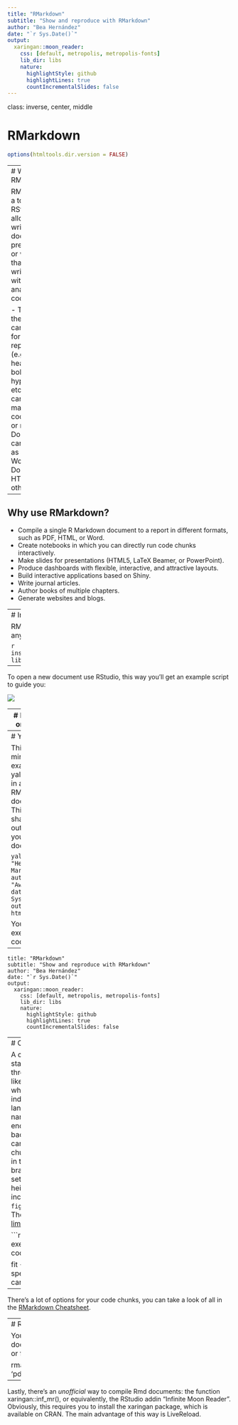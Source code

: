 ```yaml
---
title: "RMarkdown"
subtitle: "Show and reproduce with RMarkdown"
author: "Bea Hernández"
date: "`r Sys.Date()`"
output: 
  xaringan::moon_reader:
    css: [default, metropolis, metropolis-fonts]
    lib_dir: libs
    nature:
      highlightStyle: github
      highlightLines: true
      countIncrementalSlides: false
---
```

class: inverse, center, middle

# RMarkdown

```r
options(htmltools.dir.version = FALSE)
```

---
# What is RMarkdown?

RMarkdown is a tool within RStudio that allows you to write documents, presentations, or webpages that combine written text with analytical code.

- The text in the document can be fully formatted in a report style (e.g., with headers, bolded text, hyperlinks, etc.)
- You can choose to make your code visible or not
- Documents can be output as PDFs, Word Documents, HTML, and other formats

--

## Why use RMarkdown?

- Compile a single R Markdown document to a report in different formats, such as PDF, HTML, or Word.
- Create notebooks in which you can directly run code chunks interactively.
- Make slides for presentations (HTML5, LaTeX Beamer, or PowerPoint).
- Produce dashboards with flexible, interactive, and attractive layouts.
- Build interactive applications based on Shiny.
- Write journal articles.
- Author books of multiple chapters.
- Generate websites and blogs.

---
# Install and load

RMarkdown is a package like any other so:

```r
install.packages('rmarkdown')
library(rmarkdown)
```

--

To open a new document use RStudio, this way you'll get an example script to guide you:

![](https://d33wubrfki0l68.cloudfront.net/bf6f5a7e151b6d29054337f2af2d04b1a8f791ce/3a8c1/articles/images/rmd-new.png)

---
# Document orientation

![]('figs/structure.png')

There are three basic components of an R Markdown document: the metadata (YALM), text (Markdown), and code (R).

---
# YALM

This is a minimal example of yalm options in an RMarkdown document. This will shape the outcome of your document.

```yalm
title: "Hello R Markdown"
author: "Awesome Me"
date: "`r Sys.Date()`"
output: html_document
```

You can even execute R code!

--

```yalm
title: "RMarkdown"
subtitle: "Show and reproduce with RMarkdown"
author: "Bea Hernández"
date: "`r Sys.Date()`"
output: 
  xaringan::moon_reader:
    css: [default, metropolis, metropolis-fonts]
    lib_dir: libs
    nature:
      highlightStyle: github
      highlightLines: true
      countIncrementalSlides: false
```

---
# Code chunks

A code chunk starts with three backticks like ```` ```{r} ```` where r indicates the language name, and ends with three backticks. You can write chunk options in the curly braces (e.g., set the figure height to 5 inches: ```` ```{r, fig.height=5} ````). The code is [not limited to R](https://bookdown.org/yihui/rmarkdown/language-engines.html#language-engines).

```r
# This is an executable code chunk.

fit <- lm(dist ~ speed, data = cars)
fit
```

--

There's a lot of options for your code chunks, you can take a look of all in the [RMarkdown Cheatsheet](https://www.rstudio.com/resources/cheatsheets/#rmarkdown).

---
# Render your document

You can render your document directly on RStudio or from the console typing: 

rmarkdown::render('foo.Rmd', 'pdf_document')

--

Lastly, there's an *unofficial* way to compile Rmd documents: the function xaringan::inf_mr(), or equivalently, the RStudio addin “Infinite Moon Reader”. Obviously, this requires you to install the xaringan package, which is available on CRAN. The main advantage of this way is LiveReload.